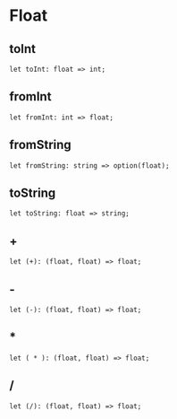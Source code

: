 
# Float

## toInt

```re sig
let toInt: float => int;
```

## fromInt

```re sig
let fromInt: int => float;
```

## fromString

```re sig
let fromString: string => option(float);
```

## toString

```re sig
let toString: float => string;
```

## +

```re sig
let (+): (float, float) => float;
```

## -

```re sig
let (-): (float, float) => float;
```

## \*

```re sig
let ( * ): (float, float) => float;
```

## /

```re sig
let (/): (float, float) => float;
```
